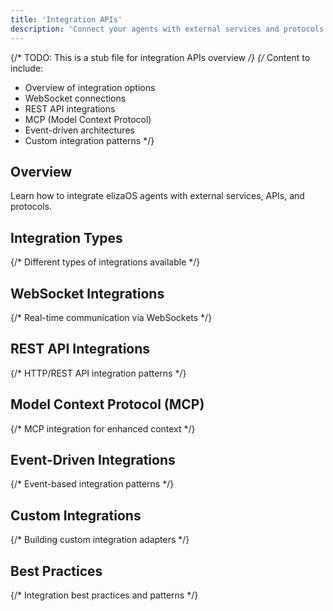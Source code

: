 ```yaml
---
title: 'Integration APIs'
description: 'Connect your agents with external services and protocols'
---
```


{/* TODO: This is a stub file for integration APIs overview */}
{/* Content to include:
   - Overview of integration options
   - WebSocket connections
   - REST API integrations
   - MCP (Model Context Protocol)
   - Event-driven architectures
   - Custom integration patterns
*/}

## Overview

Learn how to integrate elizaOS agents with external services, APIs, and protocols.

## Integration Types

{/* Different types of integrations available */}

## WebSocket Integrations

{/* Real-time communication via WebSockets */}

## REST API Integrations

{/* HTTP/REST API integration patterns */}

## Model Context Protocol (MCP)

{/* MCP integration for enhanced context */}

## Event-Driven Integrations

{/* Event-based integration patterns */}

## Custom Integrations

{/* Building custom integration adapters */}

## Best Practices

{/* Integration best practices and patterns */}
